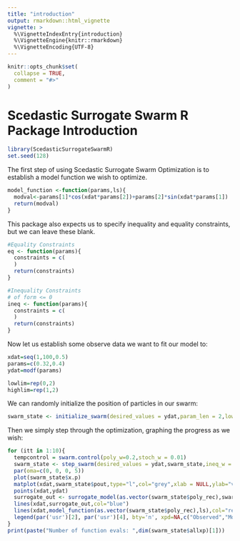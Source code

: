 ```yaml
---
title: "introduction"
output: rmarkdown::html_vignette
vignette: >
  %\VignetteIndexEntry{introduction}
  %\VignetteEngine{knitr::rmarkdown}
  %\VignetteEncoding{UTF-8}
---
```


```r
knitr::opts_chunk$set(
  collapse = TRUE,
  comment = "#>"
)
```

# Scedastic Surrogate Swarm R Package Introduction

```r
library(ScedasticSurrogateSwarmR)
set.seed(128)
```

The first step of using Scedastic Surrogate Swarm Optimization is to establish a model function we wish to optimize. 

```r
model_function <-function(params,ls){
  modval<-params[1]*cos(xdat*params[2])+params[2]*sin(xdat*params[1])
  return(modval)
}
```

This package also expects us to specify inequality and equality constraints, but we can leave these blank. 

```r
#Equality Constraints
eq <- function(params){
  constraints = c(
  )
  return(constraints)
}

#Inequality Constraints
# of form <= 0
ineq <- function(params){
  constraints = c(
  )
  return(constraints)
}
```

Now let us establish some observe data we want to fit our model to:
```r
xdat=seq(1,100,0.5)
params=c(0.32,0.4)
ydat=modf(params)

lowlim=rep(0,2)
highlim=rep(1,2)
```

We can randomly initialize the position of particles in our swarm:
```r
swarm_state <- initialize_swarm(desired_values = ydat,param_len = 2,lowlim=lowlim,highlim=highlim,ineq_w = c(),eq_w=c(),config = swarm.config(swarm_size=100,num_cluster=3,deg=2))
```

Then we simply step through the optimization, graphing the progress as we wish:
```r
for (itt in 1:10){
  tempcontrol = swarm.control(poly_w=0.2,stoch_w = 0.01)
  swarm_state <- step_swarm(desired_values = ydat,swarm_state,ineq_w = c(),eq_w=c(),config = swarm.config(swarm_size=100,num_cluster=3,swarm.control = tempcontrol))
  par(oma=c(0, 0, 0, 5))
  plot(swarm_state$x.p)
  matplot(xdat,swarm_state$pout,type="l",col="grey",xlab = NULL,ylab="value")
  points(xdat,ydat)
  surrogate_out <- surrogate_model(as.vector(swarm_state$poly_rec),swarm_state$polyouts,swarm_state$centersaves,deg=2)
  lines(xdat,surrogate_out,col="blue")
  lines(xdat,model_function(as.vector(swarm_state$poly_rec),ls),col="red")
  legend(par('usr')[2], par('usr')[4], bty='n', xpd=NA,c("Observed","Modeled","Suboptimized (Predicted)","Suboptimized"),fill=c("black","grey","blue","red"))
}
print(paste("Number of function evals: ",dim(swarm_state$allxp)[1]))
```

